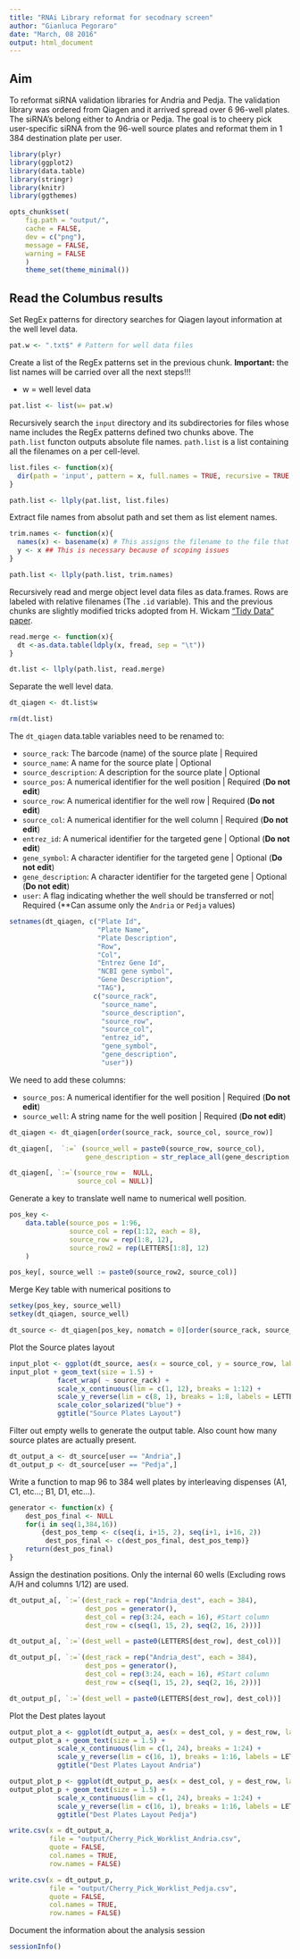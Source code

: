 ```yaml
---
title: "RNAi Library reformat for secodnary screen"
author: "Gianluca Pegoraro"
date: "March, 08 2016"
output: html_document
---
```

## Aim

To reformat siRNA validation libraries for Andria and Pedja. The validation library was ordered from Qiagen and it arrived spread over 6 96-well plates. The siRNA's belong either to Andria or Pedja. The goal is to cheery pick user-specific siRNA from the 96-well source plates and reformat them in 1 384 destination plate per user. 

```r
library(plyr)
library(ggplot2)
library(data.table)
library(stringr)
library(knitr)
library(ggthemes)
```

```r
opts_chunk$set(
    fig.path = "output/",
    cache = FALSE,
    dev = c("png"),
    message = FALSE,
    warning = FALSE
    )
    theme_set(theme_minimal())
```

## Read the Columbus results
Set RegEx patterns for directory searches for Qiagen layout information at the well level data.

```r
pat.w <- ".txt$" # Pattern for well data files
```

Create a list of the RegEx patterns set in the previous chunk. **Important:** the list names will be carried over all the next steps!!!

* w = well level data

```r
pat.list <- list(w= pat.w)
```

Recursively search the `input` directory and its subdirectories for files whose name includes the RegEx patterns defined two chunks above. The `path.list` functon outputs absolute file names. `path.list` is a list containing all the filenames on a per cell-level.

```r
list.files <- function(x){
  dir(path = 'input', pattern = x, full.names = TRUE, recursive = TRUE, include.dirs = TRUE)
}

path.list <- llply(pat.list, list.files) 
```

Extract file names from absolut path and set them as list element names. 

```r
trim.names <- function(x){
  names(x) <- basename(x) # This assigns the filename to the file that it is read
  y <- x ## This is necessary because of scoping issues
}

path.list <- llply(path.list, trim.names) 
```

Recursively read and merge object level data files as data.frames. Rows are labeled with relative filenames (The `.id` variable). This and the previous chunks are slightly modified tricks adopted from H. Wickam ["Tidy Data" paper](http://vita.had.co.nz/papers/tidy-data.pdf).

```r
read.merge <- function(x){
  dt <-as.data.table(ldply(x, fread, sep = "\t")) 
}

dt.list <- llply(path.list, read.merge)
```

Separate the well level data.

```r
dt_qiagen <- dt.list$w

rm(dt.list)
```

The `dt_qiagen` data.table variables need to be renamed to:

* `source_rack`: The barcode (name) of the source plate | Required 
* `source_name`: A name for the source plate | Optional
* `source_description`: A description for the source plate | Optional
* `source_pos`: A numerical identifier for the well position | Required (**Do not edit**)
* `source_row`: A numerical identifier for the well row | Required (**Do not edit**)
* `source_col`: A numerical identifier for the well column | Required (**Do not edit**)
* `entrez_id`: A numerical identifier for the targeted gene | Optional (**Do not edit**)
* `gene_symbol`: A character identifier for the targeted gene | Optional (**Do not edit**)
* `gene_description`: A character identifier for the targeted gene | Optional (**Do not edit**)
* `user`: A flag indicating whether the well should be transferred or not| Required (**Can assume only the `Andria` or `Pedja` values)

```r
setnames(dt_qiagen, c("Plate Id", 
                      "Plate Name", 
                      "Plate Description", 
                      "Row", 
                      "Col", 
                      "Entrez Gene Id",
                      "NCBI gene symbol",
                      "Gene Description",
                      "TAG"),
                     c("source_rack",
                       "source_name",
                       "source_description",
                       "source_row",
                       "source_col",
                       "entrez_id",
                       "gene_symbol",
                       "gene_description",
                       "user"))
```

We need to add these columns:

* `source_pos`: A numerical identifier for the well position | Required (**Do not edit**)
* `source_well`: A string name for the well position | Required (**Do not edit**)

```r
dt_qiagen <- dt_qiagen[order(source_rack, source_col, source_row)]

dt_qiagen[,  `:=` (source_well = paste0(source_row, source_col),
                   gene_description = str_replace_all(gene_description, ", ", "_"))]

dt_qiagen[, `:=`(source_row =  NULL,
                 source_col = NULL)]
```

Generate a key to translate well name to numerical well position.

```r
pos_key <-
    data.table(source_pos = 1:96,
               source_col = rep(1:12, each = 8),
               source_row = rep(1:8, 12),
               source_row2 = rep(LETTERS[1:8], 12)
    )

pos_key[, source_well := paste0(source_row2, source_col)]
```

Merge Key table with numerical positions to 
```r
setkey(pos_key, source_well)
setkey(dt_qiagen, source_well)

dt_source <- dt_qiagen[pos_key, nomatch = 0][order(source_rack, source_pos)]
```

Plot the Source plates layout
```r
input_plot <- ggplot(dt_source, aes(x = source_col, y = source_row, label = gene_symbol, color = user))
input_plot + geom_text(size = 1.5) +
            facet_wrap( ~ source_rack) +
            scale_x_continuous(lim = c(1, 12), breaks = 1:12) +
            scale_y_reverse(lim = c(8, 1), breaks = 1:8, labels = LETTERS[1:8]) +
            scale_color_solarized("blue") +
            ggtitle("Source Plates Layout")
```

Filter out empty wells to generate the output table. Also count how many source plates are actually present. 
```r
dt_output_a <- dt_source[user == "Andria",]
dt_output_p <- dt_source[user == "Pedja",]
```

Write a function to map 96 to 384 well plates by interleaving dispenses (A1, C1, etc...; B1, D1, etc...).
```r
generator <- function(x) {
    dest_pos_final <- NULL
    for(i in seq(1,384,16)) 
        {dest_pos_temp <- c(seq(i, i+15, 2), seq(i+1, i+16, 2))
         dest_pos_final <- c(dest_pos_final, dest_pos_temp)}
    return(dest_pos_final)
}
```

Assign the destination positions. Only the internal 60 wells (Excluding rows A/H and columns 1/12) are used. 
```r
dt_output_a[, `:=`(dest_rack = rep("Andria_dest", each = 384),
                   dest_pos = generator(),
                   dest_col = rep(3:24, each = 16), #Start column 
                   dest_row = c(seq(1, 15, 2), seq(2, 16, 2)))]

dt_output_a[, `:=`(dest_well = paste0(LETTERS[dest_row], dest_col))]

dt_output_p[, `:=`(dest_rack = rep("Andria_dest", each = 384),
                   dest_pos = generator(),
                   dest_col = rep(3:24, each = 16), #Start column 
                   dest_row = c(seq(1, 15, 2), seq(2, 16, 2)))]

dt_output_p[, `:=`(dest_well = paste0(LETTERS[dest_row], dest_col))]
```

Plot the Dest plates layout
```r
output_plot_a <- ggplot(dt_output_a, aes(x = dest_col, y = dest_row, label = gene_symbol))
output_plot_a + geom_text(size = 1.5) +
            scale_x_continuous(lim = c(1, 24), breaks = 1:24) +
            scale_y_reverse(lim = c(16, 1), breaks = 1:16, labels = LETTERS[1:16]) +
            ggtitle("Dest Plates Layout Andria")
```
```r
output_plot_p <- ggplot(dt_output_p, aes(x = dest_col, y = dest_row, label = gene_symbol))
output_plot_p + geom_text(size = 1.5) +
            scale_x_continuous(lim = c(1, 24), breaks = 1:24) +
            scale_y_reverse(lim = c(16, 1), breaks = 1:16, labels = LETTERS[1:16]) +
            ggtitle("Dest Plates Layout Pedja")
```

```r
write.csv(x = dt_output_a, 
          file = "output/Cherry_Pick_Worklist_Andria.csv", 
          quote = FALSE, 
          col.names = TRUE,
          row.names = FALSE)

write.csv(x = dt_output_p, 
          file = "output/Cherry_Pick_Worklist_Pedja.csv", 
          quote = FALSE, 
          col.names = TRUE,
          row.names = FALSE)
```
Document the information about the analysis session
```r
sessionInfo()
```